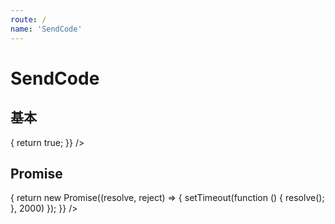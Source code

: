 ```yaml
---
route: /
name: 'SendCode'
---
```


# SendCode

## 基本

<Playground>
  <SendCode onCaptcha={() => { return true; }}  />
</Playground>

## Promise

<Playground>
  <SendCode
    onCaptcha={() => {
      return new Promise((resolve, reject) => {
        setTimeout(function () {
          resolve();
        }, 2000)
      });
    }}
  />
</Playground>
